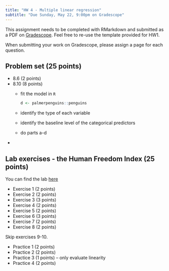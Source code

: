 ```yaml
---
title: "HW 4 - Multiple linear regression"
subtitle: "Due Sunday, May 22, 9:00pm on Gradescope"
---
```


This assignment needs to be completed with RMarkdown and submitted as a PDF on [Gradescope](https://www.gradescope.com/courses/394638). Feel free to re-use the template provided for HW1.

When submitting your work on Gradescope, please assign a page for each question.

## Problem set (25 points)

-   8.6 (2 points)
-   8.10 (8 points)
    -   fit the model in `R`

        ```r
        d <- palmerpenguins::penguins
        ```

    -   identify the type of each variable

    -   identify the baseline level of the categorical predictors

    -   do parts a-d
-   

\newpage

## Lab exercises - the Human Freedom Index (25 points)

You can find the lab [here](http://openintrostat.github.io/oilabs-tidy/08_simple_regression/simple_regression.html)

-   Exercise 1 (2 points)
-   Exercise 2 (2 points)
-   Exercise 3 (3 points)
-   Exercise 4 (2 points)
-   Exercise 5 (2 points)
-   Exercise 6 (3 points)
-   Exercise 7 (2 points)
-   Exercise 8 (2 points)

Skip exercises 9-10.

-   Practice 1 (2 points)
-   Practice 2 (2 points)
-   Practice 3 (1 points) -- only evaluate linearity
-   Practice 4 (2 points)
